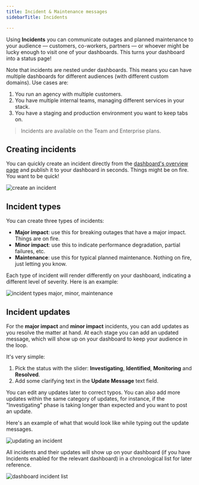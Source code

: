 ```yaml
---
title: Incident & Maintenance messages 
sidebarTitle: Incidents

---
```


Using **Incidents** you can communicate outages and planned maintenance to your audience — customers, co-workers, partners —
or whoever might be lucky enough to visit one of your dashboards. This turns your dashboard into a status page!

Note that incidents are nested under dashboards. This means you can have multiple dashboards for different audiences (with
different custom domains). Use cases are:

1. You run an agency with multiple customers.
2. You have multiple internal teams, managing different services in your stack.
3. You have a staging and production environment you want to keep tabs on.

> Incidents are available on the Team and Enterprise plans.

## Creating incidents

You can quickly create an incident directly from the [dashboard's overview page](https://app.checklyhq.com/dashes) and 
publish it to your dashboard in seconds. Things might be on fire. You want to be quick!

![create an incident](/docs/images/dashboards-v2/create_incident.png)

## Incident types

You can create three types of incidents:

- **Major impact**: use this for breaking outages that have a major impact. Things are on fire.
- **Minor impact**: use this to indicate performance degradation, partial failures, etc.
- **Maintenance**: use this for typical planned maintenance. Nothing on fire, just letting you know.

Each type of incident will render differently on your dashboard, indicating a different level of severity. 
Here is an example:

![incident types major, minor, maintenance](/docs/images/dashboards-v2/incidents_types.png)

## Incident updates

For the **major impact** and **minor impact** incidents, you can add updates as you resolve the matter at hand. At each
stage you can add an updated message, which will show up on your dashboard to keep your
audience in the loop. 

It's very simple:

1. Pick the status with the slider: **Investigating**, **Identified**, **Monitoring** and **Resolved**.
2. Add some clarifying text in the **Update Message** text field.

You can edit any updates later to correct typos. You can also add more updates within the same category of updates, for
instance, if the "Investigating" phase is taking longer than expected and you want to post an update.

Here's an example of what that would look like while typing out the update messages.

![updating an incident](/docs/images/dashboards-v2/incident_updates.png)

All incidents and their updates will show up on your dashboard (if you have Incidents enabled for the relevant dashboard)
in a chronological list for later reference.

![dashboard incident list](/docs/images/dashboards-v2/dashboard_incident_list.png)




